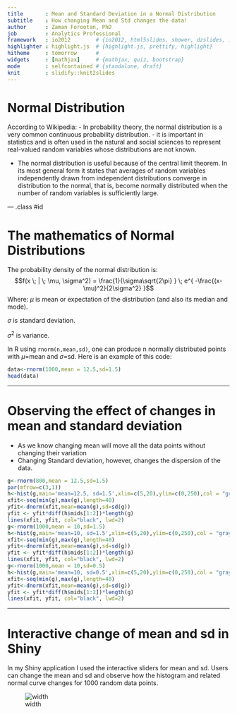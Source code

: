 ```yaml
---
title       : Mean and Standard Deviation in a Normal Distribution
subtitle    : How changing Mean and Std changes the data!
author      : Zaman Forootan, PhD
job         : Analytics Professional
framework   : io2012        # {io2012, html5slides, shower, dzslides, ...}
highlighter : highlight.js  # {highlight.js, prettify, highlight}
hitheme     : tomorrow      # 
widgets     : [mathjax]     # {mathjax, quiz, bootstrap}
mode        : selfcontained # {standalone, draft}
knit        : slidify::knit2slides
---
```


# Normal Distribution

According to Wikipedia:
- In probability theory, the normal distribution is a very common continuous probability distribution. 
- it is important in statistics and is often used in the natural and social sciences to represent real-valued random variables whose distributions are not known.

- The normal distribution is useful because of the central limit theorem. In its most general form it states that averages of random variables independently drawn from independent distributions converge in distribution to the normal, that is, become normally distributed when the number of random variables is sufficiently large.

--- .class #id 

# The mathematics of Normal Distributions

The probability density of the normal distribution is:
$$f(x \; | \; \mu, \sigma^2) = \frac{1}{\sigma\sqrt{2\pi} } \; e^{ -\frac{(x-\mu)^2}{2\sigma^2} }$$
Where:
$\mu$ is mean or expectation of the distribution (and also its median and mode).

$\sigma$ is standard deviation.

$\sigma^2$ is variance.

In R using <code>rnorm(n,mean,sd)</code>, one can produce n normally distributed points with $\mu$=mean and $\sigma$=sd. Here is an example of this code:
``` r
data<-rnorm(1000,mean = 12.5,sd=1.5)
head(data)
```

--- 

# Observing the effect of changes in mean and standard deviation

- As we know changing mean will move all the data points without changing their variation
- Changing Standard deviation, however, changes the dispersion of the data. 

``` r
g<-rnorm(800,mean = 12.5,sd=1.5)
par(mfrow=c(3,1))
h<-hist(g,main='mean=12.5, sd=1.5',xlim=c(5,20),ylim=c(0,250),col = "gray")
xfit<-seq(min(g),max(g),length=40) 
yfit<-dnorm(xfit,mean=mean(g),sd=sd(g)) 
yfit <- yfit*diff(h$mids[1:2])*length(g) 
lines(xfit, yfit, col="black", lwd=2)
g<-rnorm(1000,mean = 10,sd=1.5)
h<-hist(g,main='mean=10, sd=1.5',xlim=c(5,20),ylim=c(0,250),col = "gray")
xfit<-seq(min(g),max(g),length=40) 
yfit<-dnorm(xfit,mean=mean(g),sd=sd(g)) 
yfit <- yfit*diff(h$mids[1:2])*length(g) 
lines(xfit, yfit, col="black", lwd=2)
g<-rnorm(1000,mean = 10,sd=0.5)
h<-hist(g,main='mean=10, sd=0.5',xlim=c(5,20),ylim=c(0,250),col = "gray")
xfit<-seq(min(g),max(g),length=40) 
yfit<-dnorm(xfit,mean=mean(g),sd=sd(g)) 
yfit <- yfit*diff(h$mids[1:2])*length(g) 
lines(xfit, yfit, col="black", lwd=2)
```

--- 

# Interactive change of mean and sd in Shiny
In my Shiny application I used the interactive sliders for mean and sd. 
Users can change the mean and sd and observe how the histogram and related normal curve changes for 1000 random data points.

![width](Shiny.png)
